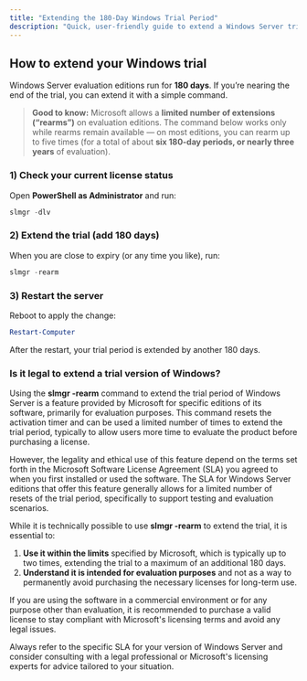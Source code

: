 ```yaml
---
title: "Extending the 180-Day Windows Trial Period"
description: "Quick, user-friendly guide to extend a Windows Server trial for another 180 days using PowerShell."
---
```


## How to extend your Windows trial

Windows Server evaluation editions run for **180 days**. If you’re nearing the end of the trial, you can extend it with a simple command.

> **Good to know:** Microsoft allows a **limited number of extensions (“rearms”)** on evaluation editions. The command below works only while rearms remain available — on most editions, you can rearm up to five times (for a total of about **six 180-day periods, or nearly three years** of evaluation).

### 1) Check your current license status

Open **PowerShell as Administrator** and run:

```powershell
slmgr -dlv
```

### 2) Extend the trial (add 180 days)

When you are close to expiry (or any time you like), run:

```powershell
slmgr -rearm
```

### 3) Restart the server

Reboot to apply the change:

```powershell
Restart-Computer
```

After the restart, your trial period is extended by another 180 days.

### Is it legal to extend a trial version of Windows?

Using the **slmgr -rearm** command to extend the trial period of Windows Server is a feature provided by Microsoft for specific editions of its software, primarily for evaluation purposes. This command resets the activation timer and can be used a limited number of times to extend the trial period, typically to allow users more time to evaluate the product before purchasing a license.

However, the legality and ethical use of this feature depend on the terms set forth in the Microsoft Software License Agreement (SLA) you agreed to when you first installed or used the software. The SLA for Windows Server editions that offer this feature generally allows for a limited number of resets of the trial period, specifically to support testing and evaluation scenarios.

While it is technically possible to use **slmgr -rearm** to extend the trial, it is essential to:

1. **Use it within the limits** specified by Microsoft, which is typically up to two times, extending the trial to a maximum of an additional 180 days.
2. **Understand it is intended for evaluation purposes** and not as a way to permanently avoid purchasing the necessary licenses for long-term use.

If you are using the software in a commercial environment or for any purpose other than evaluation, it is recommended to purchase a valid license to stay compliant with Microsoft's licensing terms and avoid any legal issues.

Always refer to the specific SLA for your version of Windows Server and consider consulting with a legal professional or Microsoft's licensing experts for advice tailored to your situation.